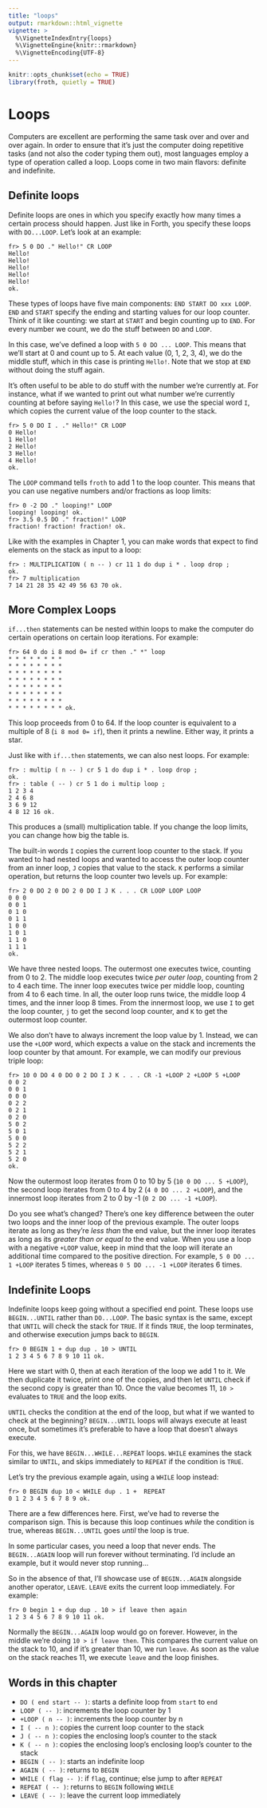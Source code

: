 ```yaml
---
title: "loops"
output: rmarkdown::html_vignette
vignette: >
  %\VignetteIndexEntry{loops}
  %\VignetteEngine{knitr::rmarkdown}
  %\VignetteEncoding{UTF-8}
---
```


```r
knitr::opts_chunk$set(echo = TRUE)
library(froth, quietly = TRUE)
```

# Loops

Computers are excellent are performing the same task over and over and over again. In order to ensure that it's just the computer doing repetitive tasks (and not also the coder typing them out), most languages employ a type of operation called a loop. Loops come in two main flavors: definite and indefinite.

## Definite loops

Definite loops are ones in which you specify exactly how many times a certain process should happen. Just like in Forth, you specify these loops with `DO...LOOP`. Let's look at an example:
```
fr> 5 0 DO ." Hello!" CR LOOP
Hello!
Hello!
Hello!
Hello!
Hello! 
ok.
```

These types of loops have five main components: `END START DO xxx LOOP`. `END` and `START` specify the ending and starting values for our loop counter. Think of it like counting: we start at `START` and begin counting up to `END`. For every number we count, we do the stuff between `DO` and `LOOP`. 

In this case, we've defined a loop with `5 0 DO ... LOOP`. This means that we'll start at 0 and count up to 5. At each value (0, 1, 2, 3, 4), we do the middle stuff, which in this case is printing `Hello!`. Note that we stop at `END` without doing the stuff again.

It's often useful to be able to do stuff with the number we're currently at. For instance, what if we wanted to print out what number we're currently counting at before saying `Hello!`? In this case, we use the special word `I`, which copies the current value of the loop counter to the stack.

```
fr> 5 0 DO I . ." Hello!" CR LOOP
0 Hello! 
1 Hello! 
2 Hello! 
3 Hello! 
4 Hello! 
ok.
```


The `LOOP` command tells `froth` to add 1 to the loop counter. This means that you can use negative numbers and/or fractions as loop limits:

```
fr> 0 -2 DO ." looping!" LOOP
looping! looping! ok.
fr> 3.5 0.5 DO ." fraction!" LOOP
fraction! fraction! fraction! ok.
```

Like with the examples in Chapter 1, you can make words that expect to find elements on the stack as input to a loop:
```
fr> : MULTIPLICATION ( n -- ) cr 11 1 do dup i * . loop drop ;
ok.
fr> 7 multiplication
7 14 21 28 35 42 49 56 63 70 ok.
```

## More Complex Loops

`if...then` statements can be nested within loops to make the computer do certain operations on certain loop iterations. For example:

```
fr> 64 0 do i 8 mod 0= if cr then ." *" loop
* * * * * * * * 
* * * * * * * * 
* * * * * * * * 
* * * * * * * * 
* * * * * * * * 
* * * * * * * * 
* * * * * * * * 
* * * * * * * * ok.
```
This loop proceeds from 0 to 64. If the loop counter is equivalent to a multiple of 8 (`i 8 mod 0= if`), then it prints a newline. Either way, it prints a star.

Just like with `if...then` statements, we can also nest loops. For example:
```
fr> : multip ( n -- ) cr 5 1 do dup i * . loop drop ;
ok.
fr> : table ( -- ) cr 5 1 do i multip loop ;
1 2 3 4 
2 4 6 8 
3 6 9 12 
4 8 12 16 ok.
```

This produces a (small) multiplication table. If you change the loop limits, you can change how big the table is.

The built-in words `I` copies the current loop counter to the stack. If you wanted to had nested loops and wanted to access the outer loop counter from an inner loop, `J` copies that value to the stack. `K` performs a similar operation, but returns the loop counter two levels up. For example:
```
fr> 2 0 DO 2 0 DO 2 0 DO I J K . . . CR LOOP LOOP LOOP
0 0 0 
0 0 1 
0 1 0 
0 1 1 
1 0 0 
1 0 1 
1 1 0 
1 1 1 
ok.
```

We have three nested loops. The outermost one executes twice, counting from 0 to 2. The middle loop executes twice *per outer loop*, counting from 2 to 4 each time. The inner loop executes twice per middle loop, counting from 4 to 6 each time. In all, the outer loop runs twice, the middle loop 4 times, and the inner loop 8 times. From the innermost loop, we use `I` to get the loop counter, `j` to get the second loop counter, and `K` to get the outermost loop counter.

We also don't have to always increment the loop value by 1. Instead, we can use the `+LOOP` word, which expects a value on the stack and increments the loop counter by that amount. For example, we can modify our previous triple loop:

```
fr> 10 0 DO 4 0 DO 0 2 DO I J K . . . CR -1 +LOOP 2 +LOOP 5 +LOOP
0 0 2 
0 0 1 
0 0 0 
0 2 2 
0 2 1 
0 2 0 
5 0 2 
5 0 1 
5 0 0 
5 2 2 
5 2 1 
5 2 0 
ok.
```
Now the outermost loop iterates from 0 to 10 by 5 (`10 0 DO ... 5 +LOOP`), the second loop iterates from 0 to 4 by 2 (`4 0 DO ... 2 +LOOP`), and the innermost loop iterates from 2 to 0 by -1 (`0 2 DO ... -1 +LOOP`). 

Do you see what's changed? There's one key difference between the outer two loops and the inner loop of the previous example. The outer loops iterate as long as they're *less than* the end value, but the inner loop iterates as long as its *greater than or equal to* the end value. When you use a loop with a negative `+LOOP` value, keep in mind that the loop will iterate an additional time compared to the positive direction. For example, `5 0 DO ... 1 +LOOP` iterates 5 times, whereas `0 5 DO ... -1 +LOOP` iterates 6 times.

## Indefinite Loops

Indefinite loops keep going without a specified end point. These loops use `BEGIN...UNTIL` rather than `DO...LOOP`. The basic syntax is the same, except that `UNTIL` will check the stack for `TRUE`. If it finds `TRUE`, the loop terminates, and otherwise execution jumps back to `BEGIN`.

```
fr> 0 BEGIN 1 + dup dup . 10 > UNTIL
1 2 3 4 5 6 7 8 9 10 11 ok.
```
Here we start with 0, then at each iteration of the loop we add 1 to it. We then duplicate it twice, print one of the copies, and then let `UNTIL` check if the second copy is greater than 10. Once the value becomes 11, `10 >` evaluates to `TRUE` and the loop exits.

`UNTIL` checks the condition at the end of the loop, but what if we wanted to check at the beginning? `BEGIN...UNTIL` loops will always execute at least once, but sometimes it's preferable to have a loop that doesn't always execute. 

For this, we have `BEGIN...WHILE...REPEAT` loops. `WHILE` examines the stack similar to `UNTIL`, and skips immediately to `REPEAT` if the condition is `TRUE`. 

Let's try the previous example again, using a `WHILE` loop instead:
```
fr> 0 BEGIN dup 10 < WHILE dup . 1 +  REPEAT
0 1 2 3 4 5 6 7 8 9 ok.
```

There are a few differences here. First, we've had to reverse the comparison sign. This is because this loop continues *while* the condition is true, whereas `BEGIN...UNTIL` goes *until* the loop is true.

In some particular cases, you need a loop that never ends. The `BEGIN...AGAIN` loop will run forever without terminating. I'd include an example, but it would never stop running...

So in the absence of that, I'll showcase use of `BEGIN...AGAIN` alongside another operator, `LEAVE`. `LEAVE` exits the current loop immediately. For example:
```
fr> 0 begin 1 + dup dup . 10 > if leave then again
1 2 3 4 5 6 7 8 9 10 11 ok.
```

Normally the `BEGIN...AGAIN` loop would go on forever. However, in the middle we're doing `10 > if leave then`. This compares the current value on the stack to 10, and if it's greater than 10, we run `leave`. As soon as the value on the stack reaches 11, we execute `leave` and the loop finishes.

## Words in this chapter
- `DO ( end start -- )`: starts a definite loop from `start` to `end`
- `LOOP ( -- )`: increments the loop counter by 1
- `+LOOP ( n -- )`: increments the loop counter by n
- `I ( -- n )`: copies the current loop counter to the stack
- `J ( -- n )`: copies the enclosing loop's counter to the stack
- `K ( -- n )`: copies the enclosing loop's enclosing loop's counter to the stack
- `BEGIN ( -- )`: starts an indefinite loop
- `AGAIN ( -- )`: returns to `BEGIN`
- `WHILE ( flag -- )`: if `flag`, continue; else jump to after `REPEAT`
- `REPEAT ( -- )`: returns to `BEGIN` following `WHILE`
- `LEAVE ( -- )`: leave the current loop immediately
